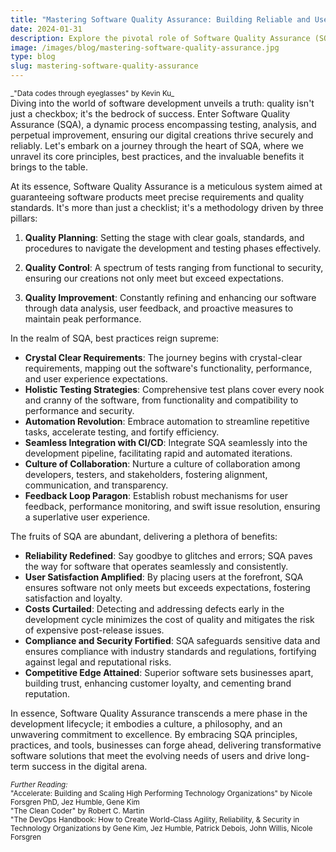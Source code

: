 ```yaml
---
title: "Mastering Software Quality Assurance: Building Reliable and User-Centric Solutions"
date: 2024-01-31
description: Explore the pivotal role of Software Quality Assurance (SQA) in software development. 
image: /images/blog/mastering-software-quality-assurance.jpg
type: blog
slug: mastering-software-quality-assurance
---
```


<div style={{ textAlign: 'center' }}>
  <small>_"Data codes through eyeglasses" by Kevin Ku_</small> 
</div>   
Diving into the world of software development unveils a truth: quality isn't just a checkbox; it's the bedrock of success. Enter Software Quality Assurance (SQA), a dynamic process encompassing testing, analysis, and perpetual improvement, ensuring our digital creations thrive securely and reliably. Let's embark on a journey through the heart of SQA, where we unravel its core principles, best practices, and the invaluable benefits it brings to the table.

At its essence, Software Quality Assurance is a meticulous system aimed at guaranteeing software products meet precise requirements and quality standards. It's more than just a checklist; it's a methodology driven by three pillars:

1. **Quality Planning**: Setting the stage with clear goals, standards, and procedures to navigate the development and testing phases effectively.

2. **Quality Control**: A spectrum of tests ranging from functional to security, ensuring our creations not only meet but exceed expectations.

3. **Quality Improvement**: Constantly refining and enhancing our software through data analysis, user feedback, and proactive measures to maintain peak performance.

In the realm of SQA, best practices reign supreme:

- **Crystal Clear Requirements**: The journey begins with crystal-clear requirements, mapping out the software's functionality, performance, and user experience expectations.
- **Holistic Testing Strategies**: Comprehensive test plans cover every nook and cranny of the software, from functionality and compatibility to performance and security.
- **Automation Revolution**: Embrace automation to streamline repetitive tasks, accelerate testing, and fortify efficiency.
- **Seamless Integration with CI/CD**: Integrate SQA seamlessly into the development pipeline, facilitating rapid and automated iterations.
- **Culture of Collaboration**: Nurture a culture of collaboration among developers, testers, and stakeholders, fostering alignment, communication, and transparency.
- **Feedback Loop Paragon**: Establish robust mechanisms for user feedback, performance monitoring, and swift issue resolution, ensuring a superlative user experience.

The fruits of SQA are abundant, delivering a plethora of benefits:

- **Reliability Redefined**: Say goodbye to glitches and errors; SQA paves the way for software that operates seamlessly and consistently.
- **User Satisfaction Amplified**: By placing users at the forefront, SQA ensures software not only meets but exceeds expectations, fostering satisfaction and loyalty.
- **Costs Curtailed**: Detecting and addressing defects early in the development cycle minimizes the cost of quality and mitigates the risk of expensive post-release issues.
- **Compliance and Security Fortified**: SQA safeguards sensitive data and ensures compliance with industry standards and regulations, fortifying against legal and reputational risks.
- **Competitive Edge Attained**: Superior software sets businesses apart, building trust, enhancing customer loyalty, and cementing brand reputation.

In essence, Software Quality Assurance transcends a mere phase in the development lifecycle; it embodies a culture, a philosophy, and an unwavering commitment to excellence. By embracing SQA principles, practices, and tools, businesses can forge ahead, delivering transformative software solutions that meet the evolving needs of users and drive long-term success in the digital arena.

<small>_Further Reading:_</small>  
<small>"Accelerate: Building and Scaling High Performing Technology Organizations" by Nicole Forsgren PhD, Jez Humble, Gene Kim</small>  
<small>"The Clean Coder" by Robert C. Martin</small>  
<small>"The DevOps Handbook: How to Create World-Class Agility, Reliability, & Security in Technology Organizations by Gene Kim, Jez Humble, Patrick Debois, John Willis, Nicole Forsgren</small>  


